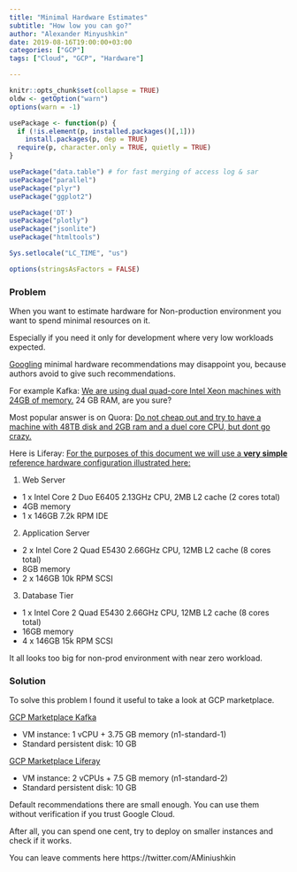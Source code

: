 ```yaml
---
title: "Minimal Hardware Estimates"
subtitle: "How low you can go?"
author: "Alexander Minyushkin"
date: 2019-08-16T19:00:00+03:00
categories: ["GCP"]
tags: ["Cloud", "GCP", "Hardware"]

---
```


```r
knitr::opts_chunk$set(collapse = TRUE)
oldw <- getOption("warn")
options(warn = -1)

usePackage <- function(p) {
  if (!is.element(p, installed.packages()[,1]))
    install.packages(p, dep = TRUE)
  require(p, character.only = TRUE, quietly = TRUE)
}

usePackage("data.table") # for fast merging of access log & sar
usePackage("parallel")
usePackage("plyr")
usePackage("ggplot2")

usePackage('DT')
usePackage("plotly")
usePackage("jsonlite")
usePackage("htmltools")

Sys.setlocale("LC_TIME", "us")

options(stringsAsFactors = FALSE)


```

### Problem
When you want to estimate hardware for Non-production environment you want to spend minimal resources on it.

Especially if you need it only for development where very low workloads expected.

[Googling](https://www.google.com/search?q=kafka+minimum+requirements) minimal hardware recommendations may disappoint you, because authors avoid to give such recommendations.

For example Kafka: [We are using dual quad-core Intel Xeon machines with 24GB of memory.](https://kafka.apache.org/documentation/#hwandos) 24 GB RAM, are you sure?

Most popular answer is on Quora: [Do not cheap out and try to have a machine with 48TB disk and 2GB ram and a duel core CPU, but dont go crazy.](https://www.quora.com/What-is-viable-hardware-for-Zookeeper-and-Kafka-brokers)


Here is Liferay: [For the purposes of this document we will use a **very simple** reference hardware configuration
illustrated here:](https://www.liferay.com/documents/10182/1645493/Liferay+Portal+EE+Reference+Architecture+%26+Hardware+Requirements/7f618f87-ca55-4e39-ba21-b3faadbca206?version=1.3)

1. Web Server
 + 1 x Intel Core 2 Duo E6405 2.13GHz CPU, 2MB L2 cache (2 cores total)
 + 4GB memory
 + 1 x 146GB 7.2k RPM IDE
2. Application Server
 + 2 x Intel Core 2 Quad E5430 2.66GHz CPU, 12MB L2 cache (8 cores total)
 + 8GB memory
 + 2 x 146GB 10k RPM SCSI
3. Database Tier
 + 1 x Intel Core 2 Quad E5430 2.66GHz CPU, 12MB L2 cache (8 cores total)
 + 16GB memory
 + 4 x 146GB 15k RPM SCSI


It all looks too big for non-prod environment with near zero workload. 

### Solution
To solve this problem I found it useful to take a look at GCP marketplace.

[GCP Marketplace Kafka](https://console.cloud.google.com/marketplace/details/bitnami-launchpad/kafka)

+ VM instance: 1 vCPU + 3.75 GB memory (n1-standard-1)
+ Standard persistent disk: 10 GB

[GCP Marketplace Liferay](https://console.cloud.google.com/marketplace/details/bitnami-launchpad/liferay)

+ VM instance: 2 vCPUs + 7.5 GB memory (n1-standard-2)
+ Standard persistent disk: 10 GB

Default recommendations there are small enough. You can use them without verification if you trust Google Cloud. 

After all, you can spend one cent, try to deploy on smaller instances and check if it works.

You can leave comments here https://twitter.com/AMiniushkin 

